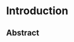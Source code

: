 
# Introduction {#intro}

<!--
What Structure Overview

Chapters contain the actual content of the book, i.e., text, figures, tables,
and references. Chapters can be grouped together in parts; subparts are not
possible. Only one chapter (e.g. an introduction) may precede the first part and
would be the first chapter.

* Decide the numbering style for the chapters and apply this style consistently
to all chapters: consecutively numbered (monographs or textbooks) or unnumbered
(contributed volumes).

* If an introduction to the subject of the book (historical background,
definitions, or methodology) is included, it should appear as the first chapter
and thus be included in the chapter numbering. It can contain references,
figures, and tables, just as any other chapter.
-->

## Abstract

<!--
Begin each chapter with an abstract that summarizes the content of the chapter
in 150 to 250 (aim at 200) words. 

If no abstract is submitted, the first paragraph of the chapter is viewd as
abstract instead.

Tip:

* Don’t include reference citations or undefined abbreviations in the abstract,
since abstracts are often read independently of the actual chapter and without
access to the reference list.
-->